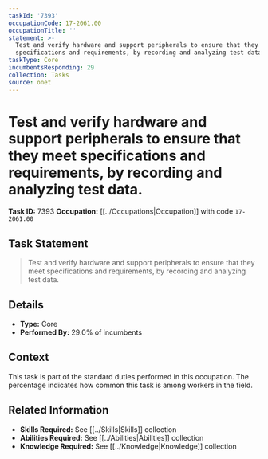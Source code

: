 ```yaml
---
taskId: '7393'
occupationCode: 17-2061.00
occupationTitle: ''
statement: >-
  Test and verify hardware and support peripherals to ensure that they meet
  specifications and requirements, by recording and analyzing test data.
taskType: Core
incumbentsResponding: 29
collection: Tasks
source: onet
---
```

# Test and verify hardware and support peripherals to ensure that they meet specifications and requirements, by recording and analyzing test data.

**Task ID:** 7393
**Occupation:** [[../Occupations|Occupation]] with code `17-2061.00`

## Task Statement

> Test and verify hardware and support peripherals to ensure that they meet specifications and requirements, by recording and analyzing test data.

## Details

- **Type:** Core
- **Performed By:** 29.0% of incumbents

## Context

This task is part of the standard duties performed in this occupation. The percentage indicates how common this task is among workers in the field.

## Related Information

- **Skills Required:** See [[../Skills|Skills]] collection
- **Abilities Required:** See [[../Abilities|Abilities]] collection
- **Knowledge Required:** See [[../Knowledge|Knowledge]] collection
